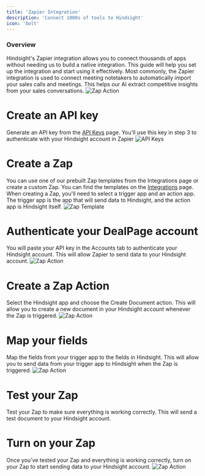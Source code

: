 ```yaml
---
title: 'Zapier Integration'
description: 'Connect 1000s of tools to Hindsight'
icon: 'bolt'
---
```


### Overview
Hindsight's Zapier integration allows you to connect thousands of apps without needing us to build a native integration. This guide will help you set up the integration and start using it effectively.
Most commonly, the Zapier integration is used to connect meeting notetakers to automatically import your sales calls and meetings. This helps our AI extract competitive insights from your sales conversations.
<img alt="Zap Action" classname="block" src="/images/zap-overview.png" />

# Create an API key
Generate an API key from the [API Keys](https://app.usehindsight.com/settings/keys) page. You’ll use this key in step 3 to authenticate with your Hindsight account in Zapier
<img alt="API Keys" classname="block" src="/images/api-keys.png" />

# Create a Zap
You can use one of our prebuilt Zap templates from the Integrations page or create a custom Zap. You can find the templates on the [Integrations](https://app.usehindsight.com/settings/integrations) page. 
When creating a Zap, you'll need to select a trigger app and an action app. The trigger app is the app that will send data to Hindsight, and the action app is Hindsight itself.
<img alt="Zap Template" classname="block" src="/images/integrations.png" />

# Authenticate your DealPage account
You will paste your API key in the Accounts tab to authenticate your Hindsight account. This will allow Zapier to send data to your Hindsight account.
<img alt="Zap Action" classname="block" src="/images/zap-action.png" />

# Create a Zap Action
Select the Hindsight app and choose the Create Document action. This will allow you to create a new document in your Hindsight account whenever the Zap is triggered.
<img alt="Zap Action" classname="block" src="/images/zap-action.png" />

# Map your fields
Map the fields from your trigger app to the fields in Hindsight. This will allow you to send data from your trigger app to Hindsight when the Zap is triggered.
<img alt="Zap Action" classname="block" src="/images/zap-action-settings.png" />

# Test your Zap
Test your Zap to make sure everything is working correctly. This will send a test document to your Hindsight account.

# Turn on your Zap
Once you’ve tested your Zap and everything is working correctly, turn on your Zap to start sending data to your Hindsight account.
<img alt="Zap Action" classname="block" src="/images/deal-documents-fathom.png" />
